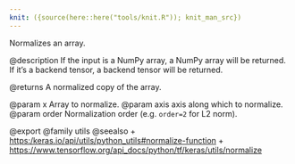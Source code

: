 ```yaml
---
knit: ({source(here::here("tools/knit.R")); knit_man_src})
---
```

Normalizes an array.

@description
If the input is a NumPy array, a NumPy array will be returned.
If it's a backend tensor, a backend tensor will be returned.

@returns
    A normalized copy of the array.

@param x Array to normalize.
@param axis axis along which to normalize.
@param order Normalization order (e.g. `order=2` for L2 norm).

@export
@family utils
@seealso
+ <https:/keras.io/api/utils/python_utils#normalize-function>
+ <https://www.tensorflow.org/api_docs/python/tf/keras/utils/normalize>
